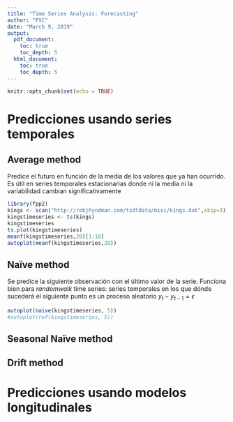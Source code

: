 ---
title: "Time Series Analysis: Forecasting"
author: "FSC"
date: "March 9, 2019"
output:
  pdf_document: 
    toc: true
    toc_depth: 5
  html_document: 
    toc: true
    toc_depth: 5
---

```{r setup, include=FALSE}
knitr::opts_chunk$set(echo = TRUE)
```
# Predicciones usando series temporales

## Average method
Predice el futuro en función de la media de los valores que ya han ocurrido. Es útil en series temporales estacionarias donde ni la media ni la variabilidad cambian significativamente

```{r}
library(fpp2)
kings <- scan("http://robjhyndman.com/tsdldata/misc/kings.dat",skip=3)
kingstimeseries <- ts(kings)
kingstimeseries
ts.plot(kingstimeseries)
meanf(kingstimeseries,20)[1:10]
autoplot(meanf(kingstimeseries,20))
```

## Naïve method
Se predice la siguiente observación con el último valor de la serie. Funciona bien para $random walk$ time series: series temporales en los que dónde sucederá el siguiente punto es un proceso aleatorio $y_t-y_{t-1}=\epsilon$

```{r}
autoplot(naive(kingstimeseries, 5))
#autoplot(rwf(kingstimeseries, 5))
```
## Seasonal Naïve method


## Drift method

# Predicciones usando modelos longitudinales



